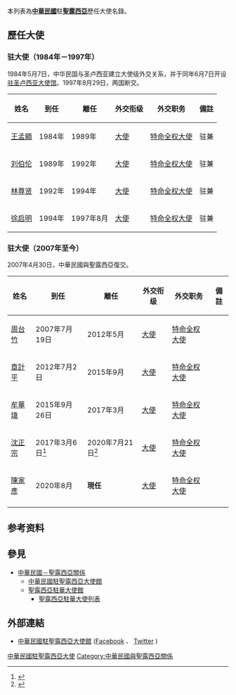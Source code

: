 本列表為'''[[中華民國|中華民國]]'''駐'''[[聖露西亞|聖露西亞]]'''歷任大使名錄。

==歷任大使==
=== {{ROC}}驻{{LCA}}大使（1984年－1997年） ===
1984年5月7日，中华民国与圣卢西亚建立大使级外交关系，并于同年6月7日开设[[中華民國駐聖露西亞大使館|驻圣卢西亚大使馆]]。1997年8月29日，两国断交。

{| class="wikitable" 
|- 
!姓名
!到任
!離任
!外交衔级
!外交职务
!colspan="2" | 備註
|-
| [[王孟顯|王孟顯]]
| 1984年
| 1989年
| [[大使|大使]]
| [[特命全权大使|特命全权大使]]
| 驻{{DOM}}兼
|-
| [[刘伯伦|刘伯伦]]
| 1989年
| 1992年
| [[大使|大使]]
| [[特命全权大使|特命全权大使]]
| 驻{{GRD}}兼
|-
| [[林尊贤|林尊贤]]
| 1992年
| 1994年
| [[大使|大使]]
| [[特命全权大使|特命全权大使]]
| 驻{{GRD}}兼
|-
| [[徐启明|徐启明]]
| 1994年
| 1997年8月
| [[大使|大使]]
| [[特命全权大使|特命全权大使]]
| 驻{{GRD}}兼
|}

=== {{ROC}}驻{{LCA}}大使（2007年至今） ===
2007年4月30日，中華民國與聖露西亞復交。

{| class="wikitable" 
|- 
!姓名
!到任
!離任
!外交衔级
!外交职务
!colspan="2" | 備註
|-
| [[周台竹|周台竹]]
| 2007年7月19日
| 2012年5月
| [[大使|大使]]
| [[特命全权大使|特命全权大使]]
| 
|-
| [[章計平|章計平]]
| 2012年7月2日
| 2015年9月
| [[大使|大使]]
| [[特命全权大使|特命全权大使]]
|
|-
| [[牟華瑋|牟華瑋]]
| 2015年9月26日
| 2017年3月
| [[大使|大使]]
| [[特命全权大使|特命全权大使]]
| 
|-
|[[沈正宗_(外交官)|沈正宗]]
| 2017年3月6日<ref>{{cite web|url=https://tw.appledaily.com/new/realtime/20170307/1070368/|title=聖露西亞邦交亮黃燈　外交部撤換大使|publisher=[[蘋果日報|蘋果日報]]|date=2017-03-07|accessdate=2018-04-15|archive-date=2018-09-08|archive-url=https://web.archive.org/web/20180908073724/https://tw.appledaily.com/new/realtime/20170307/1070368/|dead-url=no}}</ref>
|2020年7月21日<ref>{{cite web|url=https://news.ltn.com.tw/news/politics/breakingnews/3234830|title=聖露西亞大使沈正宗屆滿離任 友邦總理盛讚工作傑出|publisher=[[自由時報|自由時報]]|date=2020-07-21|accessdate=2020-07-22|archive-date=2020-07-23|archive-url=https://web.archive.org/web/20200723054552/https://news.ltn.com.tw/news/politics/breakingnews/3234830|dead-url=no}}</ref>
| [[大使|大使]]
| [[特命全权大使|特命全权大使]]
|
|-
|[[陳家彥|陳家彥]]
| 2020年8月
|'''現任'''
| [[大使|大使]]
| [[特命全权大使|特命全权大使]]
|
|-
|}

== 参考资料 ==
{{reflist}}

== 參見 ==
* [[中華民國－聖露西亞關係|中華民國－聖露西亞關係]]
**[[中華民國駐聖露西亞大使館|中華民國駐聖露西亞大使館]]
**[[聖露西亞駐華大使館|聖露西亞駐華大使館]]
***[[聖露西亞駐華大使列表|聖露西亞駐華大使列表]]

== 外部連結 ==
*[http://www.taiwanembassy.org/LC/mp.asp?mp=367 中華民國駐聖露西亞大使館] {{Wayback|url=http://www.taiwanembassy.org/LC/mp.asp?mp=367 |date=20160326164944 }}<!--{{Wayback|url=http://www.taiwanembassy.org/LC/mp.asp?mp=367 |date=20160326164944 }}-->{{zh-tw}}{{en}}([https://www.facebook.com/Embassy-of-ROC-Taiwan-in-Saint-Lucia-477071296024920/ Facebook] {{Wayback|url=https://www.facebook.com/Embassy-of-ROC-Taiwan-in-Saint-Lucia-477071296024920/ |date=20190221023303 }}、<!--{{Wayback|url=https://www.facebook.com/Embassy-of-ROC-Taiwan-in-Saint-Lucia-477071296024920/ |date=20190221023303 }}-->[https://twitter.com/StTaiwan Twitter] {{Wayback|url=https://twitter.com/StTaiwan |date=20190221023303 }})<!--{{Wayback|url=https://twitter.com/StTaiwan |date=20190221023303 }}-->

{{中華民國駐外大使}}

[[Category:中華民國駐聖露西亞大使|]]
[[Category:中華民國與聖露西亞關係|Category:中華民國與聖露西亞關係]]
